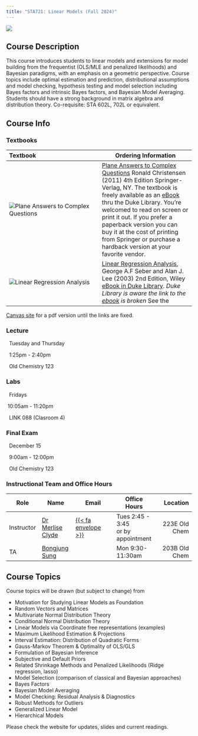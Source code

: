```yaml
---
title: "STA721: Linear Models (Fall 2024)"
---
```


![](img/Bayes_Theorem.jpg){fig-alt="Photo of Neon Sign with Bayes Theorem."}


## Course Description

This course introduces students to linear models and extensions for model building from the frequentist (OLS/MLE and penalized likelihoods) and Bayesian paradigms, with an emphasis on a geometric perspective. Course topics include optimal estimation and prediction, distributional assumptions and model checking, hypothesis testing and model selection including Bayes factors and intrinsic Bayes factors, and Bayesian Model Averaging. Students should have a strong background in matrix algebra and distribution theory.  Co-requisite: STA 602L, 702L or equivalent.

## Course Info

### Textbooks

| Textbook               | Ordering Information  |
|:---------------------- |-----------------------|
![Plane Answers to Complex Questions](/img/plane.jpg) |  [Plane Answers to Complex Questions](http://getitatduke.library.duke.edu/?sid=sersol&SS_jc=TC0000508493&title=Plane%20Answers%20to%20Complex%20Questions%3A%20The%20Theory%20of%20Linear%20Models) Ronald Christensen (2011) 4th Edition Springer-Verlag, NY.  The textbook is freely available as an [eBook](http://getitatduke.library.duke.edu/?sid=sersol&SS_jc=TC0000508493&title=Plane%20Answers%20to%20Complex%20Questions%3A%20The%20Theory%20of%20Linear%20Models) thru the Duke Library. You're welcomed to read on screen or print it out. If you prefer a paperback version you can buy it at the cost of printing from Springer or purchase a hardback version at your favorite vendor.|
| ![Linear Regression Analysis](/img/Seber.png) | [Linear Regression Analysis](https://find.library.duke.edu/catalog/DUKE003161269), George A.F Seber and  Alan J. Lee (2003) 2nd Edition, Wiley [eBook in Duke Library](https://find.library.duke.edu/catalog/DUKE003161269).  _Duke Library is aware the link to the [ebook](https://www-wiley-com.proxy.lib.duke.edu/cda/product/0,,0471415405,00.html) is broken_ See the 
[Canvas site](https://canvas.duke.edu/courses/35767/files?preview=1658347) for a pdf version until the links are fixed.



### Lecture

<font color="#6CA0DC"><i class="fas fa-calendar-alt fa-lg"></i></font> &nbsp; Tuesday and Thursday

<font color="#6CA0DC"><i class="fas fa-clock fa-lg"></i></font> &nbsp; 1:25pm - 2:40pm

<font color="#6CA0DC"><i class="fas fa-university fa-lg"></i></font> &nbsp; Old Chemistry 123 </font>


### Labs

<font color="#6CA0DC"><i class="fas fa-calendar-alt fa-lg"></i></font> &nbsp; Fridays

<font color="#6CA0DC"><i class="fas fa-clock fa-lg"></i></font> &nbsp;10:05am - 11:20pm

<font color="#6CA0DC"><i class="fas fa-university fa-lg"></i></font> &nbsp; LINK 088 (Clasroom 4) </font>

### Final Exam

<font color="#6CA0DC"><i class="fas fa-calendar-alt fa-lg"></i></font> &nbsp; 
December 15 

<font color="#6CA0DC"><i class="fas fa-clock fa-lg"></i></font> &nbsp; 9:00am - 12:00pm

<font color="#6CA0DC"><i class="fas fa-university fa-lg"></i></font> &nbsp; Old Chemistry 123 </font>

### Instructional Team and Office Hours 

Role              | Name |  Email         |  Office Hours  | Location     
-----------|-------------|----------------|----------------|-------------:
Instructor | [Dr Merlise Clyde](https://www2.stat.duke.edu/~clyde) | [{{< fa envelope >}} ](mailto:clyde@duke.edu)  | Tues 2:45 - 3:45 <br> or by appointment  <br /> | 223E Old Chem |  
TA               | [Bongjung Sung](https://scholars.duke.edu/person/bongjung.sung) | <a href="mailto:bongjung.sung@duke.edu" title="email"><i class="fa fa-envelope"></i></a> | Mon 9:30-11:30am | 203B Old Chem

## Course Topics 

Course topics will be drawn (but subject to change) from

* Motivation for Studying Linear Models as Foundation
* Random Vectors and Matrices
* Multivariate Normal Distribution Theory
* Conditional Normal Distribution Theory
* Linear Models via Coordinate free representations (examples)
* Maximum Likelihood Estimation & Projections
* Interval Estimation: Distribution of Quadratic Forms
* Gauss-Markov Theorem & Optimality of OLS/GLS
* Formulation of Bayesian Inference
* Subjective and Default Priors
* Related Shrinkage Methods and Penalized Likelihoods  (Ridge regression, lasso)
* Model Selection (comparison of classical and Bayesian approaches)
* Bayes Factors
* Bayesian Model Averaging
* Model Checking:  Residual Analysis & Diagnostics
* Robust Methods for Outliers
* Generalized Linear Model
* Hierarchical Models

Please check the website for updates, slides and current readings.
